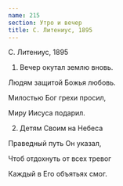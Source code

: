 ```yaml
---
name: 215
section: Утро и вечер
title: С. Литениус, 1895
---
```

С. Литениус, 1895


1. Вечер окутал землю вновь.

Людям защитой Божья любовь.

Милостью Бог грехи просил,

Миру Иисуса подарил.


2. Детям Своим на Небеса

Праведный путь Он указал,

Чтоб отдохнуть от всех тревог

Каждый в Его объятьях смог.